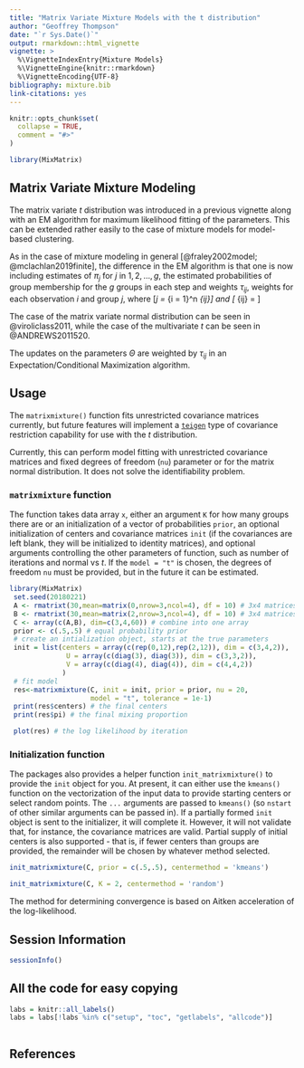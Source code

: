 ```yaml
---
title: "Matrix Variate Mixture Models with the t distribution"
author: "Geoffrey Thompson"
date: "`r Sys.Date()`"
output: rmarkdown::html_vignette
vignette: >
  %\VignetteIndexEntry{Mixture Models}
  %\VignetteEngine{knitr::rmarkdown}
  %\VignetteEncoding{UTF-8}
bibliography: mixture.bib
link-citations: yes
---
```


```r
knitr::opts_chunk$set(
  collapse = TRUE,
  comment = "#>"
)
```

```r
library(MixMatrix)
```
## Matrix Variate Mixture Modeling

The matrix variate *t* distribution was introduced in a previous vignette along 
with an EM algorithm for maximum likelihood fitting of the parameters. This can
be extended rather easily to the case of mixture models for model-based 
clustering.

As in the case of mixture modeling in general [@fraley2002model; @mclachlan2019finite], 
the difference in the EM algorithm
is that one is now including estimates of $\pi_{j}$ for $j$ in  $1,2, \ldots, g$, 
the estimated probabilities of group membership for the $g$ groups in each step
and weights $\tau_{ij}$, weights for each observation $i$ and group $j$, where
\[\pi_j = \sum_{i = 1}^n \tau_{ij}\] and 
\[ \tau_{ij} = \frac{\pi_j f(x_i, \Theta_j)}{\sum_{l=1}^g \pi_l f(x_i, \Theta_l)}\]

The case of the matrix variate normal distribution can be seen in @viroliclass2011,
while the case of the multivariate *t* can be seen in @ANDREWS2011520.

The updates on the parameters $\Theta$ are weighted by $\tau_{ij}$ in an 
Expectation/Conditional Maximization algorithm.

## Usage

The `matrixmixture()` function fits unrestricted covariance matrices currently,
but future features will implement a [`teigen`](https://cran.r-project.org/package=teigen) 
type of covariance restriction capability for use with the $t$ distribution.

Currently, this can perform model fitting with unrestricted covariance matrices and 
fixed degrees of freedom (`nu`) parameter or for the matrix normal distribution. 
It does not solve the identifiability problem.

### `matrixmixture` function

The function takes data array `x`, either an argument `K` for how many groups
there are or an initialization of a vector of probabilities `prior`, an optional
initialization of centers and covariance matrices `init` (if the covariances are
left blank, they will be initialized to identity matrices), and optional 
arguments controlling the other parameters of function, such as number of 
iterations and normal vs *t*. If the `model = "t"` is chosen, the degrees
of freedom `nu` must be provided, but in the future it can be estimated.

```r
library(MixMatrix)
 set.seed(20180221)
 A <- rmatrixt(30,mean=matrix(0,nrow=3,ncol=4), df = 10) # 3x4 matrices with mean 0
 B <- rmatrixt(30,mean=matrix(2,nrow=3,ncol=4), df = 10) # 3x4 matrices with mean 2
 C <- array(c(A,B), dim=c(3,4,60)) # combine into one array
 prior <- c(.5,.5) # equal probability prior
 # create an intialization object, starts at the true parameters
 init = list(centers = array(c(rep(0,12),rep(2,12)), dim = c(3,4,2)),
              U = array(c(diag(3), diag(3)), dim = c(3,3,2)),
              V = array(c(diag(4), diag(4)), dim = c(4,4,2))
             )
 # fit model
 res<-matrixmixture(C, init = init, prior = prior, nu = 20,
                    model = "t", tolerance = 1e-1)
 print(res$centers) # the final centers
 print(res$pi) # the final mixing proportion

 plot(res) # the log likelihood by iteration

```

### Initialization function

The packages also provides a helper function `init_matrixmixture()` to provide 
the `init` object for you. At present, it can either use the `kmeans()` 
function on the vectorization of the input data to provide starting centers or 
select random points. The `...` arguments are passed to `kmeans()` (so `nstart`
of other similar arguments can be  passed in). If a 
partially formed `init` object is sent to the initializer, it will complete it.
However, it will not validate that, for instance, the covariance matrices are 
valid. Partial supply of initial centers is also supported - that is, if 
fewer centers than groups are provided, the remainder will be chosen by 
whatever method selected.

```r

init_matrixmixture(C, prior = c(.5,.5), centermethod = 'kmeans')

init_matrixmixture(C, K = 2, centermethod = 'random')

```
The method for determining convergence is based on Aitken acceleration of the
log-likelihood. 

## Session Information

```r
sessionInfo()

```


## All the code for easy copying

```r
labs = knitr::all_labels()
labs = labs[!labs %in% c("setup", "toc", "getlabels", "allcode")]
```
```r

```

## References
